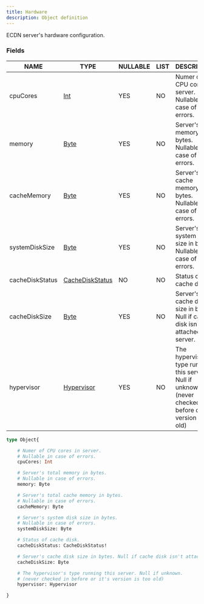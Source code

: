 ```yaml
---
title: Hardware
description: Object definition
---
```


ECDN server's hardware configuration.

### Fields

| NAME | TYPE | NULLABLE | LIST | DESCRIPTION |
| - | - | - | - | - |
| cpuCores | [Int](../ecdn-api-scalars/Int) | YES | NO | Numer of CPU cores in server. Nullable in case of errors. | 
| memory | [Byte](../ecdn-api-scalars/Byte) | YES | NO | Server's total memory in bytes. Nullable in case of errors. | 
| cacheMemory | [Byte](../ecdn-api-scalars/Byte) | YES | NO | Server's total cache memory in bytes. Nullable in case of errors. | 
| systemDiskSize | [Byte](../ecdn-api-scalars/Byte) | YES | NO | Server's system disk size in bytes. Nullable in case of errors. | 
| cacheDiskStatus | [CacheDiskStatus](../ecdn-api-enums/CacheDiskStatus) | NO | NO | Status of cache disk. | 
| cacheDiskSize | [Byte](../ecdn-api-scalars/Byte) | YES | NO | Server's cache disk size in bytes. Null if cache disk isn't attached to server. | 
| hypervisor | [Hypervisor](../ecdn-api-enums/Hypervisor) | YES | NO | The hypervisor's type running this server. Null if unknown. (never checked in before or it's version is too old) | 

```graphql
type Object{

	# Numer of CPU cores in server.
	# Nullable in case of errors.
	cpuCores: Int

	# Server's total memory in bytes.
	# Nullable in case of errors.
	memory: Byte

	# Server's total cache memory in bytes.
	# Nullable in case of errors.
	cacheMemory: Byte

	# Server's system disk size in bytes.
	# Nullable in case of errors.
	systemDiskSize: Byte

	# Status of cache disk.
	cacheDiskStatus: CacheDiskStatus!

	# Server's cache disk size in bytes. Null if cache disk isn't attached to server.
	cacheDiskSize: Byte

	# The hypervisor's type running this server. Null if unknown.
	# (never checked in before or it's version is too old)
	hypervisor: Hypervisor

}
```

